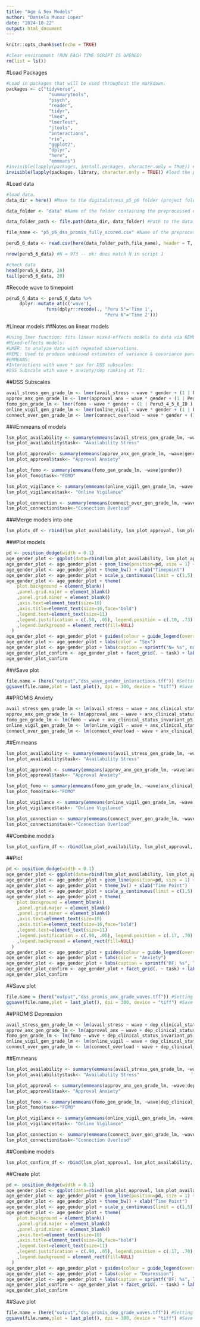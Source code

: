 ```yaml
---
title: "Age & Sex Models"
author: "Daniela Munoz Lopez"
date: "2024-10-22"
output: html_document
---
```


```r
knitr::opts_chunk$set(echo = TRUE)
```

```r
#clear environment (RUN EACH TIME SCRIPT IS OPENED)
rm(list = ls()) 
```

#Load Packages
```r
#Load in packages that will be used throughout the markdown.
packages <- c("tidyverse",
                "summarytools",
                "psych",
                "reader",
                "tidyr",
                "lme4",
                "lmerTest",
                "jtools",
                "interactions",
                "rio",
                "ggplot2",
                "dplyr",
                "here",
                "emmeans")
#invisible(lapply(packages, install.packages, character.only = TRUE)) #install packages (only run once)
invisible(lapply(packages, library, character.only = TRUE)) #load the packages
```

#Load data
```r
#load data.
data_dir = here() #Move to the digitalstress_p5_p6 folder (project folder)

data_folder <- "data" #Name of the folder containing the preprocessed data

data_folder_path <- file.path(data_dir, data_folder) #Path to the data within data folder

file_name <- "p5_p6_dss_promis_fully_scored.csv" #Name of the preprocessed data that was created in script1_datacleaning_DML

peru5_6_data <- read.csv(here(data_folder_path,file_name), header = T, sep = ",", na.strings=c("", " ","NA")) #Load data

nrow(peru5_6_data) #N = 973 -- ok: does match N in script 1

#check data
head(peru5_6_data, 20)
tail(peru5_6_data, 20)
```

#Recode wave to timepoint 
```r
peru5_6_data <- peru5_6_data %>% 
     dplyr::mutate_at(c('wave'), 
               funs(dplyr::recode(., "Peru 5"='Time 1',
                                     "Peru 6"='Time 2')))
```
#Linear models 
##Notes on linear models
```r
#Using lmer function: fits linear mixed-effects models to data via REML (default estimation method in function) -- multilevel/hierarchical model
#Mixed-effects models: 
#LMER: to analyze data with repeated observations.
#REML: Used to produce unbiased estimates of variance & covariance parameters (unbiased for random effects). Unbiased estimates of parameters = coefficients are equal to the true population parameters (on average)
#EMMEANS:
#Interactions with wave * sex for DSS subscales: 
#DSS Subscale wtih wave + anxiety/dep ranking at T1: 
```

##DSS Subscales
```r
avail_stress_gen_grade_lm <- lmer(avail_stress ~ wave * gender + (1 | Peru3_4_5_6_ID ), peru5_6_data)
approv_anx_gen_grade_lm <- lmer(approval_anx ~ wave * gender + (1 | Peru3_4_5_6_ID ), peru5_6_data)
fomo_gen_grade_lm <- lmer(fomo ~ wave * gender + (1 | Peru3_4_5_6_ID ), peru5_6_data)
online_vigil_gen_grade_lm <- lmer(online_vigil ~ wave * gender + (1 | Peru3_4_5_6_ID ), peru5_6_data)
connect_over_gen_grade_lm <- lmer(connect_overload ~ wave * gender + (1 | Peru3_4_5_6_ID ), peru5_6_data)
```

###Emmeans of models
```r
lsm_plot_availability <- summary(emmeans(avail_stress_gen_grade_lm, ~wave|gender))
lsm_plot_availability$task<- "Availability Stress"

lsm_plot_approval<- summary(emmeans(approv_anx_gen_grade_lm, ~wave|gender))
lsm_plot_approval$task<- "Approval Anxiety"

lsm_plot_fomo <- summary(emmeans(fomo_gen_grade_lm, ~wave|gender))
lsm_plot_fomo$task<-"FOMO"

lsm_plot_vigilance <- summary(emmeans(online_vigil_gen_grade_lm, ~wave|gender))
lsm_plot_vigilance$task<- "Online Vigilance"

lsm_plot_connection <- summary(emmeans(connect_over_gen_grade_lm, ~wave|gender))
lsm_plot_connection$task<-"Connection Overload"
```

###Merge models into one
```r
lsm_plots_df <- rbind(lsm_plot_availability, lsm_plot_approval, lsm_plot_fomo, lsm_plot_vigilance, lsm_plot_connection)
```

###Plot models
```r
pd <- position_dodge(width = 0.1)
age_gender_plot <- ggplot(data=rbind(lsm_plot_availability, lsm_plot_approval, lsm_plot_fomo, lsm_plot_vigilance, lsm_plot_connection), aes(y = emmean, ymax = emmean+SE, ymin = emmean- SE, x = wave, group = interaction(task, gender), color = gender))
age_gender_plot <- age_gender_plot + geom_line(position=pd, size = 1) + geom_point(size=I(2), position=pd)+ geom_errorbar(width=0.3, position=pd)
age_gender_plot <- age_gender_plot + theme_bw() + xlab("Timepoint") 
age_gender_plot <- age_gender_plot + scale_y_continuous(limit = c(1,5), breaks=seq(1,5), name = "Digital Stress Score")
age_gender_plot <- age_gender_plot + theme(
    plot.background = element_blank()
    ,panel.grid.major = element_blank()
    ,panel.grid.minor = element_blank()
    ,axis.text=element_text(size=10)
    ,axis.title=element_text(size=16,face="bold")
    ,legend.text=element_text(size=11)
    ,legend.justification = c(.50, .05), legend.position = c(.10, .73)
    ,legend.background = element_rect(fill=NULL)
  )
age_gender_plot <- age_gender_plot + guides(colour = guide_legend(override.aes=list(size=1)))
age_gender_plot <- age_gender_plot + labs(color = "Sex")
age_gender_plot <- age_gender_plot + labs(caption = sprintf("N= %s", nrow(peru5_6_data))) #add degrees of freedom to plot
age_gender_plot_confirm <- age_gender_plot + facet_grid(. ~ task) + labs(title = "Digital Stress Across Time Points")
age_gender_plot_confirm
```

###Save plot
```r
file.name = (here("output","dss_wave_gender_interactions.tff")) #Setting the save location and file name
ggsave(file.name,plot = last_plot(), dpi = 300, device = "tiff") #Save the plot
```

##PROMIS Anxiety
```r
avail_stress_gen_grade_lm <- lm(avail_stress ~ wave + anx_clinical_status_invariant_p5, peru5_6_data)
approv_anx_gen_grade_lm <- lm(approval_anx ~ wave + anx_clinical_status_invariant_p5, peru5_6_data)
fomo_gen_grade_lm <- lm(fomo ~ wave + anx_clinical_status_invariant_p5, peru5_6_data)
online_vigil_gen_grade_lm <- lm(online_vigil ~ wave + anx_clinical_status_invariant_p5, peru5_6_data)
connect_over_gen_grade_lm <- lm(connect_overload ~ wave + anx_clinical_status_invariant_p5, peru5_6_data)
```

##Emmeans
```r
lsm_plot_availability <- summary(emmeans(avail_stress_gen_grade_lm, ~wave|anx_clinical_status_invariant_p5))
lsm_plot_availability$task<- "Availability Stress"

lsm_plot_approval <- summary(emmeans(approv_anx_gen_grade_lm, ~wave|anx_clinical_status_invariant_p5))
lsm_plot_approval$task<- "Approval Anxiety"

lsm_plot_fomo <- summary(emmeans(fomo_gen_grade_lm, ~wave|anx_clinical_status_invariant_p5))
lsm_plot_fomo$task<-"FOMO"

lsm_plot_vigilance <- summary(emmeans(online_vigil_gen_grade_lm, ~wave|anx_clinical_status_invariant_p5))
lsm_plot_vigilance$task<- "Online Vigilance"

lsm_plot_connection <- summary(emmeans(connect_over_gen_grade_lm, ~wave|anx_clinical_status_invariant_p5))
lsm_plot_connection$task<-"Connection Overload"

```

##Combine models
```r
lsm_plot_confirm_df <- rbind(lsm_plot_availability, lsm_plot_approval, lsm_plot_fomo, lsm_plot_vigilance, lsm_plot_connection) #combine all plots into one table
```

##Plot
```r
pd <- position_dodge(width = 0.1)
age_gender_plot <- ggplot(data=rbind(lsm_plot_availability, lsm_plot_approval, lsm_plot_fomo, lsm_plot_vigilance, lsm_plot_connection), aes(y = emmean, ymax = emmean+SE, ymin = emmean- SE, x = wave, group = interaction(task, anx_clinical_status_invariant_p5), color = anx_clinical_status_invariant_p5))
age_gender_plot <- age_gender_plot + geom_line(position=pd, size = 1) + geom_point(size=I(2), position=pd)+ geom_errorbar(width=0.3, position=pd)
age_gender_plot <- age_gender_plot + theme_bw() + xlab("Time Point") 
age_gender_plot <- age_gender_plot + scale_y_continuous(limit = c(1,5), breaks=seq(1,5), name = "Digital Stress Score")
age_gender_plot <- age_gender_plot + theme(
    plot.background = element_blank()
    ,panel.grid.major = element_blank()
    ,panel.grid.minor = element_blank()
    ,axis.text=element_text(size=10)
    ,axis.title=element_text(size=16,face="bold")
    ,legend.text=element_text(size=11)
    ,legend.justification = c(.90, .05), legend.position = c(.17, .70)
    ,legend.background = element_rect(fill=NULL)
  )
age_gender_plot <- age_gender_plot + guides(colour = guide_legend(override.aes=list(size=1)))
age_gender_plot <- age_gender_plot + labs(color = "Anxiety")
age_gender_plot <- age_gender_plot + labs(caption = sprintf("DF: %s", lsm_plot_confirm_df$df)) #add degrees of freedom to plot
age_gender_plot_confirm <- age_gender_plot + facet_grid(. ~ task) + labs(title = "Digital Stress & Anxiety Across Time Points")
age_gender_plot_confirm
```

##Save plot
```r
file.name = (here("output","dss_promis_anx_grade_waves.tff")) #Setting the save location and file name
ggsave(file.name,plot = last_plot(), dpi = 300, device = "tiff") #Save the plot
```

##PROMIS Depression
```r
avail_stress_gen_grade_lm <- lm(avail_stress ~ wave + dep_clinical_status_invariant_p5, peru5_6_data)
approv_anx_gen_grade_lm <- lm(approval_anx ~ wave + dep_clinical_status_invariant_p5, peru5_6_data)
fomo_gen_grade_lm <- lm(fomo ~ wave + dep_clinical_status_invariant_p5, peru5_6_data)
online_vigil_gen_grade_lm <- lm(online_vigil ~ wave + dep_clinical_status_invariant_p5, peru5_6_data)
connect_over_gen_grade_lm <- lm(connect_overload ~ wave + dep_clinical_status_invariant_p5, peru5_6_data)
```

##Emmeans
```r
lsm_plot_availability <- summary(emmeans(avail_stress_gen_grade_lm, ~wave|dep_clinical_status_invariant_p5))
lsm_plot_availability$task<- "Availability Stress"

lsm_plot_approval <- summary(emmeans(approv_anx_gen_grade_lm, ~wave|dep_clinical_status_invariant_p5))
lsm_plot_approval$task<- "Approval Anxiety"

lsm_plot_fomo <- summary(emmeans(fomo_gen_grade_lm, ~wave|dep_clinical_status_invariant_p5))
lsm_plot_fomo$task<-"FOMO"

lsm_plot_vigilance <- summary(emmeans(online_vigil_gen_grade_lm, ~wave|dep_clinical_status_invariant_p5))
lsm_plot_vigilance$task<- "Online Vigilance"

lsm_plot_connection <- summary(emmeans(connect_over_gen_grade_lm, ~wave|dep_clinical_status_invariant_p5))
lsm_plot_connection$task<-"Connection Overload"
```

##Combine models
```r
lsm_plot_confirm_df <- rbind(lsm_plot_approval, lsm_plot_availability, lsm_plot_fomo, lsm_plot_connection, lsm_plot_vigilance) #combine all plots into one table
```

##Create plot
```r
pd <- position_dodge(width = 0.1)
age_gender_plot <- ggplot(data=rbind(lsm_plot_approval, lsm_plot_availability, lsm_plot_fomo, lsm_plot_connection, lsm_plot_vigilance), aes(y = emmean, ymax = emmean+SE, ymin = emmean- SE, x = wave, group = interaction(task, dep_clinical_status_invariant_p5), color = dep_clinical_status_invariant_p5))
age_gender_plot <- age_gender_plot + geom_line(position=pd, size = 1) + geom_point(size=I(2), position=pd)+ geom_errorbar(width=0.3, position=pd)
age_gender_plot <- age_gender_plot + theme_bw() + xlab("Time Point") 
age_gender_plot <- age_gender_plot + scale_y_continuous(limit = c(1,5), breaks=seq(1,5), name = "Digital Stress Score")
age_gender_plot <- age_gender_plot + theme(
    plot.background = element_blank()
    ,panel.grid.major = element_blank()
    ,panel.grid.minor = element_blank()
    ,axis.text=element_text(size=10)
    ,axis.title=element_text(size=16,face="bold")
    ,legend.text=element_text(size=11)
    ,legend.justification = c(.90, .05), legend.position = c(.17, .70)
    ,legend.background = element_rect(fill=NULL)
  )
age_gender_plot <- age_gender_plot + guides(colour = guide_legend(override.aes=list(size=1)))
age_gender_plot <- age_gender_plot + labs(color = "Depression")
age_gender_plot <- age_gender_plot + labs(caption = sprintf("DF: %s", lsm_plot_confirm_df$df)) #add degrees of freedom to plot
age_gender_plot_confirm <- age_gender_plot + facet_grid(. ~ task) + labs(title = "Digital Stress & Depression Across Time Point")
age_gender_plot_confirm
```

##Save plot
```r
file.name = (here("output","dss_promis_dep_grade_waves.tff")) #Setting the save location and file name
ggsave(file.name,plot = last_plot(), dpi = 300, device = "tiff") #Save the plot
```
